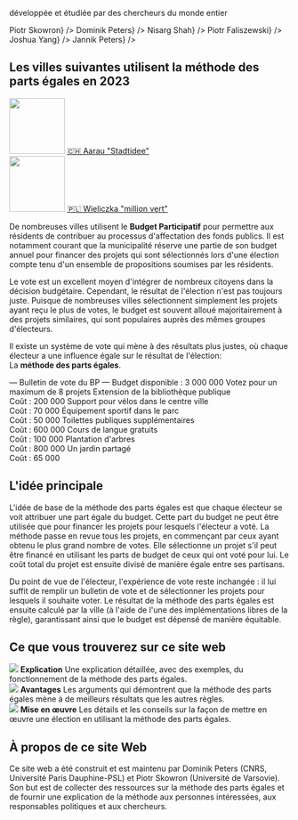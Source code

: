 
<section className={styles.universityLogos}>
    <p>développée et étudiée par des chercheurs du monde entier</p>
    <div className={styles.logoList}>
        <UniversityLogo logo="logo-warsaw-en.svg" uniName="Université de Varsovie" link={<a href="https://www.mimuw.edu.pl/~ps219737/">Piotr Skowron</a>} />
        <UniversityLogo logo="logo-cnrs.svg" uniName="CNRS" link={<a href="http://dominik-peters.de/">Dominik Peters</a>} />
        <UniversityLogo logo="logo-toronto.svg" uniName="Université de Toronto" link={<a href="https://www.cs.toronto.edu/~nisarg/index.html">Nisarg Shah</a>} />
        <UniversityLogo logo="logo-agh.svg" uniName="AGH Université des Sciences et Technologies de Cracovie" link={<a href="https://home.agh.edu.pl/~faliszew/">Piotr Faliszewski</a>} />
        <UniversityLogo logo="logo-eth.svg" uniName="ETH Zurich" link={<a href="https://democracy.dsi.uzh.ch/member/joshua-yang/">Joshua Yang</a>} />
        <UniversityLogo logo="logo-tu-berlin.svg" uniName="TU Berlin" link={<a href="https://sites.google.com/view/jannikpeters">Jannik Peters</a>} />
    </div>
</section>

<section className={[styles.contentSection, styles.cities2023].join(' ')}>
  <h2><span>Les villes suivantes utilisent la méthode des parts égales en 2023</span></h2>
  <div className={styles.columns}>
    <div>
      <a href="https://www.stadtidee.aarau.ch/"><img src={useBaseUrl('/img/aarau.jpg')} width="100" height="100" /></a>
      <a href="https://www.stadtidee.aarau.ch/">🇨🇭 Aarau "Stadtidee"</a>
    </div>
    <div>
      <a href="https://zb.wieliczka.eu/budzet-obywatelski"><img src={useBaseUrl('/img/wielieczka.jpg')} width="100" height="100" /></a>
      <a href="https://zb.wieliczka.eu/budzet-obywatelski">🇵🇱 Wieliczka "million vert"</a></div>
  </div>
</section>

<section className={styles.contentSectionFlex}>
  <div className={styles.ballotExplanation}>
    <p>
        De nombreuses villes utilisent le <strong style={{color: 'var(--ifm-color-primary)'}}>Budget Participatif</strong>
        pour permettre aux résidents de contribuer au processus d'affectation des fonds publics.
        Il est notamment courant que la municipalité réserve une partie de son budget annuel pour financer des projets
        qui sont sélectionnés lors d'une élection compte tenu d'un ensemble de propositions soumises par les résidents.
    </p>
    <p>
        Le vote est un excellent moyen d'intégrer de nombreux citoyens dans la décision budgétaire.
        Cependant, le résultat de l'élection n'est pas toujours juste.
        Puisque de nombreuses villes sélectionnent simplement les projets ayant reçu le plus de votes, le budget est
        souvent alloué majoritairement à des projets similaires, qui sont populaires auprès des mêmes groupes d'électeurs.
    </p>
    <p>
        Il existe un système de vote qui mène à des résultats plus justes, où chaque électeur a une influence égale sur
        le résultat de l'élection:
        <br />
        La <strong style={{color: 'var(--ifm-color-primary)'}}>méthode des parts égales</strong>.
    </p>
  </div>
  <div className={styles.approvalBallotExample}>
    <span style={{fontWeight: 500, fontSize: '110%'}}>&mdash; Bulletin de vote du BP &mdash;</span>
    <span>Budget disponible : <Currency>3 000 000</Currency></span>
    <span style={{fontStyle: 'italic', marginBottom: '5px'}}>Votez pour un maximum de 8 projets</span>
    <BallotExampleOption selected>Extension de la bibliothèque publique <br /> Coût : <Currency>200 000</Currency></BallotExampleOption>
    <BallotExampleOption>Support pour vélos dans le centre ville <br /> Coût : <Currency>70 000</Currency></BallotExampleOption>
    <BallotExampleOption selected>Équipement sportif dans le parc <br /> Coût : <Currency>50 000</Currency></BallotExampleOption>
    <BallotExampleOption selected>Toilettes publiques supplémentaires <br /> Coût : <Currency>600 000</Currency></BallotExampleOption>
    <BallotExampleOption>Cours de langue gratuits <br /> Coût : <Currency>100 000</Currency></BallotExampleOption>
    <BallotExampleOption>Plantation d'arbres <br /> Coût : <Currency>800 000</Currency></BallotExampleOption>
    <BallotExampleOption>Un jardin partagé <br /> Coût : <Currency>65 000</Currency></BallotExampleOption>
  </div>
</section>

<section className={styles.contentSection}>
  <h2>L'idée principale</h2>
  <p>
      L'idée de base de la méthode des parts égales est que chaque électeur se voit attribuer une part égale du budget.
      Cette part du budget ne peut être utilisée que pour financer les projets pour lesquels l'électeur a voté.
      La méthode passe en revue tous les projets, en commençant par ceux  ayant obtenu le plus grand nombre de votes.
      Elle sélectionne un projet s'il peut être financé en utilisant les parts de budget de ceux qui ont voté pour lui.
      Le coût total du projet est ensuite divisé de manière égale entre ses partisans.
  </p>
  <div className={styles.sankeyImage}>
      <div className={styles.sankeyContainer}>
        <Sankey />
      </div>
  </div>
  <p>
      Du point de vue de l'électeur, l'expérience de vote reste inchangée : il lui suffit de remplir un bulletin de vote et de sélectionner les projets pour lesquels il souhaite voter.
      Le résultat de la méthode des parts égales est ensuite calculé par la ville (à l'aide de l'une des implémentations libres de la règle), garantissant ainsi que le budget est dépensé de manière équitable.
  </p>
</section>

<section className={styles.contentSection}>
  <h2>Ce que vous trouverez sur ce site web</h2>
  <div className={styles.columns}>
    <div>
      <Link to="explanation"><img src={useBaseUrl('/img/fund.svg')}/></Link>
      <Link to="explanation"><strong>Explication</strong></Link>
      <Link to="explanation"><span>Une explication détaillée, avec des exemples, du fonctionnement de la méthode des parts égales.</span></Link>
    </div>
    <div>
      <Link to="benefits"><img src={useBaseUrl('/img/growth.svg')}/></Link>
      <Link to="benefits"><strong>Avantages</strong></Link>
      <Link to="benefits"><span>Les arguments qui démontrent que la méthode des parts égales mène à de meilleurs résultats que les autres règles.</span></Link>
    </div>
    <div>
      <Link to="implementation"><img src={useBaseUrl('/img/clipboard.svg')}/></Link>
      <Link to="implementation"><strong>Mise en œuvre</strong></Link>
      <Link to="implementation"><span>Les détails et les conseils sur la façon de mettre en œuvre une élection en utilisant la méthode des parts égales.</span></Link>
    </div>
  </div>
</section>
<section className={styles.contentSection}>
  <h2>À propos de ce site Web</h2>
  <p style={{ fontSize: '1.2em' }}>
      Ce site web a été <Link to="contacts">construit et est maintenu par Dominik Peters (CNRS, Université Paris Dauphine-PSL) et Piotr Skowron (Université de Varsovie)</Link>.
      Son but est de collecter des ressources sur la méthode des parts égales et de fournir une explication de la méthode aux personnes intéressées, aux responsables politiques et aux chercheurs.
  </p>
</section>